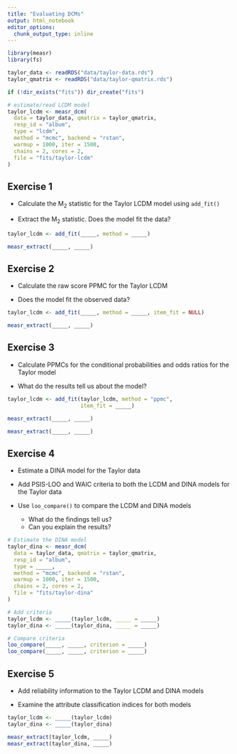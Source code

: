 ```yaml
---
title: "Evaluating DCMs"
output: html_notebook
editor_options: 
  chunk_output_type: inline
---
```


```r
library(measr)
library(fs)

taylor_data <- readRDS("data/taylor-data.rds")
taylor_qmatrix <- readRDS("data/taylor-qmatrix.rds")

if (!dir_exists("fits")) dir_create("fits")

# estimate/read LCDM model
taylor_lcdm <- measr_dcm(
  data = taylor_data, qmatrix = taylor_qmatrix,
  resp_id = "album",
  type = "lcdm",
  method = "mcmc", backend = "rstan",
  warmup = 1000, iter = 1500,
  chains = 2, cores = 2,
  file = "fits/taylor-lcdm"
)
```

## Exercise 1

* Calculate the M~2~ statistic for the Taylor LCDM model using `add_fit()`

* Extract the M~2~ statistic. Does the model fit the data?

```r
taylor_lcdm <- add_fit(_____, method = _____)

measr_extract(_____, _____)
```

## Exercise 2

* Calculate the raw score PPMC for the Taylor LCDM

* Does the model fit the observed data?

```r
taylor_lcdm <- add_fit(_____, method = _____, item_fit = NULL)

measr_extract(_____, _____)
```

## Exercise 3

* Calculate PPMCs for the conditional probabilities and odds ratios for the Taylor model

* What do the results tell us about the model?

```r
taylor_lcdm <- add_fit(taylor_lcdm, method = "ppmc",
                       item_fit = _____)

measr_extract(_____, _____)

measr_extract(_____, _____)
```

## Exercise 4

* Estimate a DINA model for the Taylor data

* Add PSIS-LOO and WAIC criteria to both the LCDM and DINA models for the Taylor data

* Use `loo_compare()` to compare the LCDM and DINA models
  * What do the findings tell us?
  * Can you explain the results?

```r
# Estimate the DINA model
taylor_dina <- measr_dcm(
  data = taylor_data, qmatrix = taylor_qmatrix,
  resp_id = "album",
  type = _____,
  method = "mcmc", backend = "rstan",
  warmup = 1000, iter = 1500,
  chains = 2, cores = 2,
  file = "fits/taylor-dina"
)

# Add criteria
taylor_lcdm <- _____(taylor_lcdm, _____ = _____)
taylor_dina <- _____(taylor_dina, _____ = _____)

# Compare criteria
loo_compare(_____, _____, criterion = _____)
loo_compare(_____, _____, criterion = _____)
```

## Exercise 5

* Add reliability information to the Taylor LCDM and DINA models

* Examine the attribute classification indices for both models

```r
taylor_lcdm <- _____(taylor_lcdm)
taylor_dina <- _____(taylor_dina)

measr_extract(taylor_lcdm, _____)
measr_extract(taylor_dina, _____)
```
